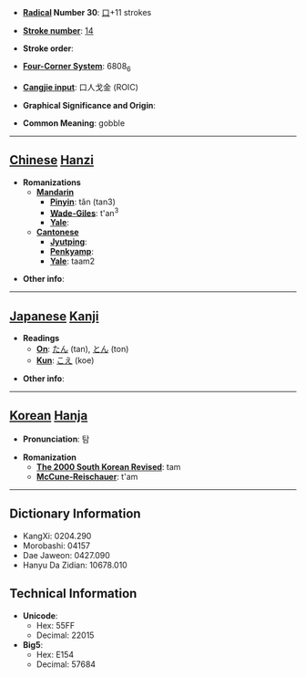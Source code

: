 * '''[[Wiktionary:Chinese radical index| Radical]] Number 30''': [[Wiktionary:Chinese radical index 口|口]]+11 strokes

* '''[[Wiktionary:Chinese total strokes index|Stroke number]]''': [[Wiktionary:Chinese total strokes index 14|14]]

* '''Stroke order''': 

* '''[[Wiktionary:Chinese four corner index|Four-Corner System]]''': 6808<sub>6</sub>

* '''[[Wiktionary:Chinese Cangjie index|Cangjie input]]''': 口人戈金 (ROIC)

* '''Graphical Significance and Origin''': 

* '''Common Meaning''': gobble

----

== [[Chinese]] [[Hanzi]] ==

* '''Romanizations'''
** '''[[Mandarin]]'''
*** '''[[Pinyin]]''': tǎn (tan3)
*** '''[[Wade-Giles]]''': t'an<sup>3</sup>
*** '''[[Yale]]''': 
** '''[[Cantonese]]'''
*** '''[[Jyutping]]''':
*** '''[[Penkyamp]]''': 
*** '''[[Yale]]''': taam2

* '''Other info''': 

----

== [[Japanese]] [[Kanji]] ==

* '''Readings'''
** '''[[On]]''': [[たん]] (tan), [[とん]] (ton)
** '''[[Kun]]''': [[こえ]] (koe)

* '''Other info''':  

----

== [[Korean]] [[Hanja]] ==

* '''Pronunciation''': 탐

* '''Romanization'''
** '''[[The 2000 South Korean Revised Romanization|The 2000 South Korean Revised]]''': tam
** '''[[McCune-Reischauer]]''': t'am

----

== Dictionary Information ==

* KangXi: 0204.290
* Morobashi: 04157
* Dae Jaweon: 0427.090
* Hanyu Da Zidian: 10678.010

== Technical Information ==

* '''Unicode''':
** Hex: 55FF
** Decimal: 22015
* '''Big5''':
** Hex: E154
** Decimal: 57684